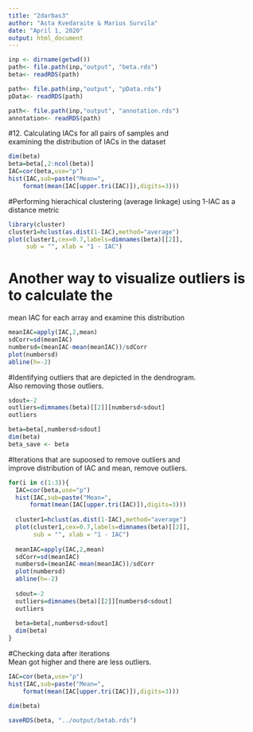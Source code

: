 ```yaml
---
title: "2darbas3"
author: "Asta Kvedaraite & Marius Survila"
date: "April 1, 2020"
output: html_document
---
```

```r
inp <- dirname(getwd())
path<- file.path(inp,"output", "beta.rds")
beta<- readRDS(path)

path<- file.path(inp,"output", "pData.rds")
pData<- readRDS(path)

path<- file.path(inp,"output", "annotation.rds")
annotation<- readRDS(path) 

```

#12. Calculating IACs for all pairs of samples and \
examining the distribution of IACs in the dataset
```r

dim(beta)
beta=beta[,2:ncol(beta)]
IAC=cor(beta,use="p")
hist(IAC,sub=paste("Mean=",
    format(mean(IAC[upper.tri(IAC)]),digits=3))) 

```
#Performing hierachical clustering (average linkage)
using 1-IAC as a distance metric
```r
library(cluster)
cluster1=hclust(as.dist(1-IAC),method="average")
plot(cluster1,cex=0.7,labels=dimnames(beta)[[2]],
     sub = "", xlab = "1 - IAC")


```
# Another way to visualize outliers is to calculate the
mean IAC for each array and examine this distribution
```r

meanIAC=apply(IAC,2,mean)
sdCorr=sd(meanIAC)
numbersd=(meanIAC-mean(meanIAC))/sdCorr
plot(numbersd)
abline(h=-2) 

```

#Identifying outliers that are depicted in the dendrogram.\
Also removing those outliers.
```r
sdout=-2
outliers=dimnames(beta)[[2]][numbersd<sdout]
outliers

beta=beta[,numbersd>sdout]
dim(beta) 
beta_save <- beta
```
#Iterations that are supoosed to remove outliers and\
improve distribution of IAC and mean, remove outliers.
```r

for(i in c(1:3)){
  IAC=cor(beta,use="p")
  hist(IAC,sub=paste("Mean=",
      format(mean(IAC[upper.tri(IAC)]),digits=3))) 
  
  cluster1=hclust(as.dist(1-IAC),method="average")
  plot(cluster1,cex=0.7,labels=dimnames(beta)[[2]],
       sub = "", xlab = "1 - IAC")
  
  meanIAC=apply(IAC,2,mean)
  sdCorr=sd(meanIAC)
  numbersd=(meanIAC-mean(meanIAC))/sdCorr
  plot(numbersd)
  abline(h=-2) 
  
  sdout=-2
  outliers=dimnames(beta)[[2]][numbersd<sdout]
  outliers
  
  beta=beta[,numbersd>sdout]
  dim(beta) 
}

```
#Checking data after iterations\
Mean got higher and there are less outliers.\
```r

IAC=cor(beta,use="p")
hist(IAC,sub=paste("Mean=",
    format(mean(IAC[upper.tri(IAC)]),digits=3))) 

dim(beta)
```

```r
saveRDS(beta, "../output/betab.rds")

```
